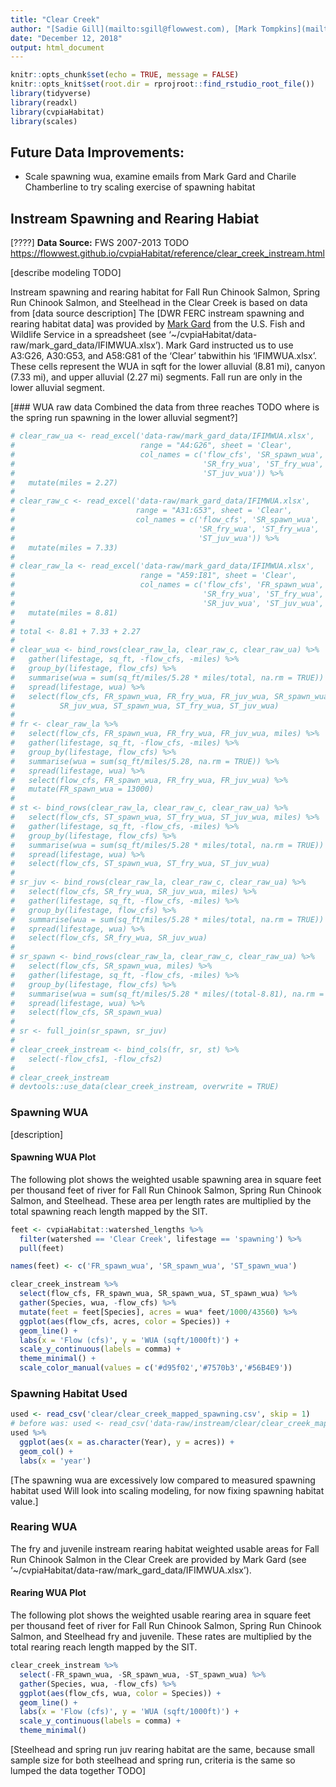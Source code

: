 ```yaml
---
title: "Clear Creek"
author: "[Sadie Gill](mailto:sgill@flowwest.com), [Mark Tompkins](mailto:mtompkins@flowwest.com)"
date: "December 12, 2018"
output: html_document
---
```


```r
knitr::opts_chunk$set(echo = TRUE, message = FALSE)
knitr::opts_knit$set(root.dir = rprojroot::find_rstudio_root_file())
library(tidyverse)
library(readxl)
library(cvpiaHabitat)
library(scales)
```

## Future Data Improvements:
* Scale spawning wua, examine emails from Mark Gard and Charile Chamberline to try scaling exercise of spawning habitat

## Instream Spawning and Rearing Habiat

[????]
**Data Source:** FWS 2007-2013 TODO
<https://flowwest.github.io/cvpiaHabitat/reference/clear_creek_instream.html>

[describe modeling TODO] 


Instream spawning and rearing habitat for Fall Run Chinook Salmon, Spring Run Chinook Salmon, and Steelhead in the Clear Creek is based on data from [data source description]
The [DWR FERC instream spawning and rearing habitat data] was provided by [Mark Gard](mailto:mark_gard@fws.gov) from the U.S. Fish and Wildlife Service in a spreadsheet (see '~/cvpiaHabitat/data-raw/mark_gard_data/IFIMWUA.xlsx'). Mark Gard instructed us to use A3:G26, A30:G53, and A58:G81 of the 'Clear' tabwithin his 'IFIMWUA.xlsx'. These cells represent the WUA in sqft for the lower alluvial (8.81 mi), canyon (7.33 mi), and upper alluvial (2.27 mi) segments. Fall run are only in the lower alluvial segment.

[### WUA raw data
Combined the data from three reaches TODO
where is the spring run spawning in the lower alluvial segment?] 

```r
# clear_raw_ua <- read_excel('data-raw/mark_gard_data/IFIMWUA.xlsx', 
#                            range = "A4:G26", sheet = 'Clear', 
#                            col_names = c('flow_cfs', 'SR_spawn_wua', 'ST_spawn_wua', 
#                                          'SR_fry_wua', 'ST_fry_wua', 'SR_juv_wua', 
#                                          'ST_juv_wua')) %>% 
#   mutate(miles = 2.27)
# 
# clear_raw_c <- read_excel('data-raw/mark_gard_data/IFIMWUA.xlsx', 
#                           range = "A31:G53", sheet = 'Clear',
#                           col_names = c('flow_cfs', 'SR_spawn_wua', 'ST_spawn_wua', 
#                                         'SR_fry_wua', 'ST_fry_wua', 'SR_juv_wua', 
#                                         'ST_juv_wua')) %>% 
#   mutate(miles = 7.33)
# 
# clear_raw_la <- read_excel('data-raw/mark_gard_data/IFIMWUA.xlsx', 
#                            range = "A59:I81", sheet = 'Clear',
#                            col_names = c('flow_cfs', 'FR_spawn_wua', 'ST_spawn_wua', 
#                                          'SR_fry_wua', 'ST_fry_wua','FR_fry_wua', 
#                                          'SR_juv_wua', 'ST_juv_wua', 'FR_juv_wua')) %>% 
#   mutate(miles = 8.81)
# 
# total <- 8.81 + 7.33 + 2.27
# 
# clear_wua <- bind_rows(clear_raw_la, clear_raw_c, clear_raw_ua) %>% 
#   gather(lifestage, sq_ft, -flow_cfs, -miles) %>% 
#   group_by(lifestage, flow_cfs) %>% 
#   summarise(wua = sum(sq_ft/miles/5.28 * miles/total, na.rm = TRUE)) %>% 
#   spread(lifestage, wua) %>% 
#   select(flow_cfs, FR_spawn_wua, FR_fry_wua, FR_juv_wua, SR_spawn_wua, SR_fry_wua, 
#          SR_juv_wua, ST_spawn_wua, ST_fry_wua, ST_juv_wua)
# 
# fr <- clear_raw_la %>% 
#   select(flow_cfs, FR_spawn_wua, FR_fry_wua, FR_juv_wua, miles) %>% 
#   gather(lifestage, sq_ft, -flow_cfs, -miles) %>% 
#   group_by(lifestage, flow_cfs) %>% 
#   summarise(wua = sum(sq_ft/miles/5.28, na.rm = TRUE)) %>% 
#   spread(lifestage, wua) %>% 
#   select(flow_cfs, FR_spawn_wua, FR_fry_wua, FR_juv_wua) %>% 
#   mutate(FR_spawn_wua = 13000)
# 
# st <- bind_rows(clear_raw_la, clear_raw_c, clear_raw_ua) %>% 
#   select(flow_cfs, ST_spawn_wua, ST_fry_wua, ST_juv_wua, miles) %>% 
#   gather(lifestage, sq_ft, -flow_cfs, -miles) %>% 
#   group_by(lifestage, flow_cfs) %>% 
#   summarise(wua = sum(sq_ft/miles/5.28 * miles/total, na.rm = TRUE)) %>% 
#   spread(lifestage, wua) %>% 
#   select(flow_cfs, ST_spawn_wua, ST_fry_wua, ST_juv_wua) 
# 
# sr_juv <- bind_rows(clear_raw_la, clear_raw_c, clear_raw_ua) %>% 
#   select(flow_cfs, SR_fry_wua, SR_juv_wua, miles) %>% 
#   gather(lifestage, sq_ft, -flow_cfs, -miles) %>% 
#   group_by(lifestage, flow_cfs) %>% 
#   summarise(wua = sum(sq_ft/miles/5.28 * miles/total, na.rm = TRUE)) %>% 
#   spread(lifestage, wua) %>% 
#   select(flow_cfs, SR_fry_wua, SR_juv_wua) 
# 
# sr_spawn <- bind_rows(clear_raw_la, clear_raw_c, clear_raw_ua) %>% 
#   select(flow_cfs, SR_spawn_wua, miles) %>% 
#   gather(lifestage, sq_ft, -flow_cfs, -miles) %>%
#   group_by(lifestage, flow_cfs) %>%
#   summarise(wua = sum(sq_ft/miles/5.28 * miles/(total-8.81), na.rm = TRUE)) %>% 
#   spread(lifestage, wua) %>% 
#   select(flow_cfs, SR_spawn_wua) 
# 
# sr <- full_join(sr_spawn, sr_juv)
# 
# clear_creek_instream <- bind_cols(fr, sr, st) %>% 
#   select(-flow_cfs1, -flow_cfs2)
# 
# clear_creek_instream
# devtools::use_data(clear_creek_instream, overwrite = TRUE)
```


### Spawning WUA 
[description]

#### Spawning WUA Plot
The following plot shows the weighted usable spawning area in square feet per thousand feet of river for Fall Run Chinook Salmon, Spring Run Chinook Salmon, and Steelhead. These area per length rates are multiplied by the total spawning reach length mapped by the SIT. 

```r
feet <- cvpiaHabitat::watershed_lengths %>% 
  filter(watershed == 'Clear Creek', lifestage == 'spawning') %>% 
  pull(feet)

names(feet) <- c('FR_spawn_wua', 'SR_spawn_wua', 'ST_spawn_wua')

clear_creek_instream %>%
  select(flow_cfs, FR_spawn_wua, SR_spawn_wua, ST_spawn_wua) %>%
  gather(Species, wua, -flow_cfs) %>% 
  mutate(feet = feet[Species], acres = wua* feet/1000/43560) %>% 
  ggplot(aes(flow_cfs, acres, color = Species)) +
  geom_line() +
  labs(x = 'Flow (cfs)', y = 'WUA (sqft/1000ft)') +
  scale_y_continuous(labels = comma) + 
  theme_minimal() + 
  scale_color_manual(values = c('#d95f02','#7570b3','#56B4E9'))
```


### Spawning Habitat Used
```r
used <- read_csv('clear/clear_creek_mapped_spawning.csv', skip = 1)
# before was: used <- read_csv('data-raw/instream/clear/clear_creek_mapped_spawning.csv', skip = 1)
used %>%
  ggplot(aes(x = as.character(Year), y = acres)) +
  geom_col() +
  labs(x = 'year')
```

[The spawning wua are excessively low compared to measured spawning habitat used
Will look into scaling modeling, for now fixing spawning habitat value.]

### Rearing WUA
The fry and juvenile instream rearing habitat weighted usable areas for Fall Run Chinook Salmon in the Clear Creek are provided by Mark Gard (see '~/cvpiaHabitat/data-raw/mark_gard_data/IFIMWUA.xlsx'). 

#### Rearing WUA Plot

The following plot shows the weighted usable rearing area in square feet per thousand feet of river for Fall Run Chinook Salmon, Spring Run Chinook Salmon, and Steelhead fry and juvenile. These rates are multiplied by the total rearing reach length mapped by the SIT.

```r
clear_creek_instream %>% 
  select(-FR_spawn_wua, -SR_spawn_wua, -ST_spawn_wua) %>%
  gather(Species, wua, -flow_cfs) %>%
  ggplot(aes(flow_cfs, wua, color = Species)) +
  geom_line() +
  labs(x = 'Flow (cfs)', y = 'WUA (sqft/1000ft)') +
  scale_y_continuous(labels = comma) +
  theme_minimal()
```

[Steelhead and spring run juv rearing habitat are the same, because small sample size for both steelhead and spring run, criteria is the same so lumped the data together TODO]



